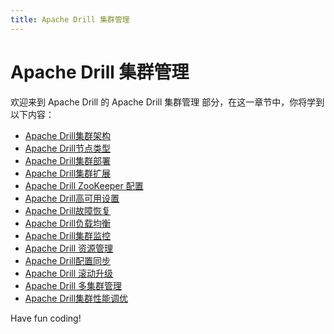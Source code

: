 ```yaml
---
title: Apache Drill 集群管理
---
```


# Apache Drill 集群管理

欢迎来到 Apache Drill 的 Apache Drill 集群管理 部分，在这一章节中，你将学到以下内容：

- [Apache Drill集群架构](./0-apache-drill-cluster-architecture.mdx)
- [Apache Drill节点类型](./1-apache-drill-node-types.mdx)
- [Apache Drill集群部署](./2-apache-drill-cluster-deployment.mdx)
- [Apache Drill集群扩展](./3-apache-drill-cluster-extension.mdx)
- [Apache Drill ZooKeeper 配置](./4-apache-drill-zookeeper-configuration.mdx)
- [Apache Drill高可用设置](./5-apache-drill-high-availability-settings.mdx)
- [Apache Drill故障恢复](./6-apache-drill-fault-recovery.mdx)
- [Apache Drill负载均衡](./7-apache-drill-load-balancing.mdx)
- [Apache Drill集群监控](./8-apache-drill-cluster-monitoring.mdx)
- [Apache Drill 资源管理](./9-apache-drill-resource-management.mdx)
- [Apache Drill配置同步](./10-apache-drill-configuration-synchronization.mdx)
- [Apache Drill 滚动升级](./11-apache-drill-rolling-upgrade.mdx)
- [Apache Drill 多集群管理](./12-apache-drill-multi-cluster-management.mdx)
- [Apache Drill集群性能调优](./13-apache-drill-cluster-performance-tuning.mdx)

Have fun coding!